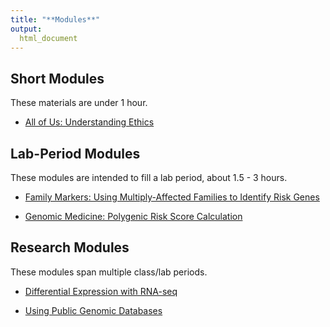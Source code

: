 ```yaml
---
title: "**Modules**"
output:
  html_document
---
```


## Short Modules

These materials are under 1 hour.

- [All of Us: Understanding Ethics](module/AOU_ethics.html)

## Lab-Period Modules

These modules are intended to fill a lab period, about 1.5 - 3 hours.

- [Family Markers: Using Multiply-Affected Families to Identify Risk Genes](module/family_markers.html)

- [Genomic Medicine: Polygenic Risk Score Calculation](module/genomic_med_prs.html)

## Research Modules

These modules span multiple class/lab periods.

- [Differential Expression with RNA-seq](module/mouse_gutbrain_de.html)

- [Using Public Genomic Databases](module/public_databases.html)


